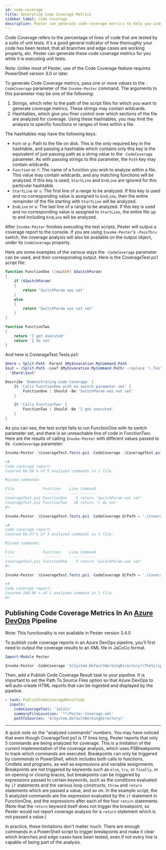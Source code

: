 ```yaml
---
id: code-coverage
title: Generating Code Coverage Metrics
sidebar_label: Code Coverage
description: Pester can generate code coverage metrics to help you understand how many lines of your PowerShell code that is actually covered by your Pester-tests. Use this to increase confidence in your tests
---
```


Code Coverage refers to the percentage of lines of code that are tested by a suite of unit tests. It's a good general indicator of how thoroughly your code has been tested, that all branches and edge cases are working properly, etc. Pester can generate these code coverage metrics for you while it is executing unit tests.

Note:  Unlike most of Pester, use of the Code Coverage feature requires PowerShell version 3.0 or later.

To generate Code Coverage metrics, pass one or more values to the `-CodeCoverage` parameter of the `Invoke-Pester` command.  The arguments to this parameter may be one of the following:

1. Strings, which refer to the path of the script files for which you want to generate coverage metrics.  These strings may contain wildcards.
2. Hashtables, which give you finer control over which sections of the file are analyzed for coverage.  Using these hashtables, you may limit the analysis to specific functions or ranges of lines within a file.

The hashtables may have the following keys:

- `Path` or `p`:  Path to the file on disk.  This is the only required key in the hashtable, and passing a hashtable which contains only this key is the equivalent of just passing path as a string value to the `-CodeCoverage` parameter.  As with passing strings to this parameter, the `Path` key may contain wildcards.
- `Function` or `f`: The name of a function you wish to analyze within a file.  This value may contain wildcards, and any matching functions will be analyzed.  If this key is used, `StartLine` and `EndLine` are ignored for this particular hashtable.
- `StartLine` or `s`:  The first line of a range to be analyzed.  If this key is used and no corresponding value is assigned to `EndLine`, then the entire remainder of the file starting with `StartLine` will be analyzed.
- `EndLine` or `e`:  The last line of a range to be analyzed.  If this key is used and no corresponding value is assigned to `StartLine`, the entire file up to and including `EndLine` will be analyzed.

After `Invoke-Pester` finishes executing the test scripts, Pester will output a coverage report to the console.  If you are using `Invoke-Pester`'s `-PassThru` switch, the coverage analysis will also be available on the output object, under its `CodeCoverage` property.

Here are some examples of the various ways the `-CodeCoverage` parameter can be used, and their corresponding output.  Here is the CoverageTest.ps1 script file:

```powershell
function FunctionOne ([switch] $SwitchParam)
{
    if ($SwitchParam)
    {
        return 'SwitchParam was set'
    }
    else
    {
        return 'SwitchParam was not set'
    }
}

function FunctionTwo
{
    return 'I get executed'
    return 'I do not'
}
```

And here is CoverageTest.Tests.ps1:

```powershell
$here = Split-Path -Parent $MyInvocation.MyCommand.Path
$sut = (Split-Path -Leaf $MyInvocation.MyCommand.Path) -replace '\.Tests\.', '.'
. "$here\$sut"

Describe 'Demonstrating Code Coverage' {
    It 'Calls FunctionOne with no switch parameter set' {
        FunctionOne | Should -Be 'SwitchParam was not set'
    }

    It 'Calls FunctionTwo' {
        FunctionTwo | Should -Be 'I get executed'
    }
}
```

As you can see, the test script fails to run FunctionOne with its switch parameter set, and there is an unreachable line of code in FunctionTwo.  Here are the results of calling `Invoke-Pester` with different values passed to its `-CodeCoverage` parameter:

```powershell
Invoke-Pester .\CoverageTest.Tests.ps1 -CodeCoverage .\CoverageTest.ps1

<#
Code coverage report:
Covered 60.00 % of 5 analyzed commands in 1 file.

Missed commands:

File             Function    Line Command
----             --------    ---- -------
CoverageTest.ps1 FunctionOne    5 return 'SwitchParam was set'
CoverageTest.ps1 FunctionTwo   16 return 'I do not'
#>

Invoke-Pester .\CoverageTest.Tests.ps1 -CodeCoverage @{Path = '.\CoverageTest.ps1'; Function = 'FunctionOne' }

<#
Code coverage report:
Covered 66.67 % of 3 analyzed commands in 1 file.

Missed commands:

File             Function    Line Command
----             --------    ---- -------
CoverageTest.ps1 FunctionOne    5 return 'SwitchParam was set'
#>

Invoke-Pester .\CoverageTest.Tests.ps1 -CodeCoverage @{Path = '.\CoverageTest.ps1'; StartLine = 7; EndLine = 14 }

<#
Code coverage report:
Covered 100.00 % of 1 analyzed command in 1 file.
#>
```

## Publishing Code Coverage Metrics In An [Azure DevOps](https://azure.microsoft.com/en-us/solutions/devops/) Pipeline

Note: This functionality is not available in Pester version 3.4.0

To publish code coverage reports in an Azure DevOps pipeline, you'll first need to output the coverage results to an XML file in JaCoCo format.

```powershell
Import-Module Pester

Invoke-Pester -CodeCoverage '$(System.DefaultWorkingDirectory)\TheScript.ps1' -CodeCoverageOutputFile '$(System.DefaultWorkingDirectory)\Pester-Coverage.xml' -CodeCoverageOutputFileFormat JaCoCo
```

Then, add a Publish Code Coverage Result task to your pipeline. It is important to set the Path To Source Files option so that Azure DevOps to will auto-create HTML reports that can be ingested and displayed by the pipeline.

```yaml
- task: PublishCodeCoverageResults@1
  inputs:
    codeCoverageTool: 'JaCoCo'
    summaryFileLocation: '**/Pester-Coverage.xml'
    pathToSources: '$(System.DefaultWorkingDirectory)'
```
---

A quick note on the "analyzed commands" numbers.  You may have noticed that even though CoverageTest.ps1 is 17 lines long, Pester reports that only 5 commands are being analyzed for coverage.  This is a limitation of the current implementation of the coverage analysis, which uses PSBreakpoints to track which commands are executed.  Breakpoints can only be triggered by _commands_ in PowerShell, which includes both calls to functions, Cmdlets and programs, as well as expressions and variable assignments.  Breakpoints are not triggered by keywords such as `else`, `try`, or `finally`, or on opening or closing braces, but breakpoints can be triggered by expressions passed to certain keywords, such as the conditions evaluated by `if` statements and the various loop constructs, `throw` and `return` statements which are passed a value, and so on.  In the example script, the 5 analyzed commands are the expression evaluated by the `if` statement in FunctionOne, and the expressions after each of the four `return` statements.  (Note that the `return` keyword itself does not trigger the breakpoint, so Pester would not report coverage analysis for a `return` statement which is not passed a value.)

In practice, these limitations don't matter much.  There are enough commands in a PowerShell script to trigger breakpoints and make it clear which branches and edge cases have been tested, even if not every line is capable of being part of the analysis.
